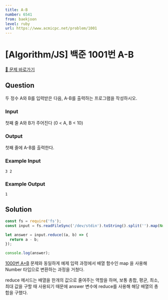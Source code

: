 ```yaml
---
title: A-B
number: 6541
from: baekjoon
level: ruby
url: https://www.acmicpc.net/problem/1001
---
```


# [Algorithm/JS] 백준 1001번 A-B

[🔗 문제 바로가기](https://www.acmicpc.net/problem/1001)

## Question

두 정수 A와 B를 입력받은 다음, A-B를 출력하는 프로그램을 작성하시오.

### Input

첫째 줄 A와 B가 주어진다 (0 < A, B < 10)

### Output

첫째 줄에 A-B를 출력한다.

### Example Input

```
3 2
```

### Example Output

```
1
```

## Solution

```js
const fs = require('fs');
const input = fs.readFileSync('/dev/stdin').toString().split('').map(Number);

let answer = input.reduce((a, b) => {
  return a - b;
});

console.log(answer);
```

[1000번 A+B](https://thisyujeong.github.io/TIL/algorithm/baekjoon/1000.html) 문제와 동일하게 예제 입력 과정에서 배열 함수인 map 을 사용해 Number 타입으로 변환하는 과정을 거쳤다.

reduce 메서드는 배열을 한개의 값으로 줄여주는 역할을 하며, 보통 총합, 평균, 최소, 최대 값을 구할 때 사용되기 때문에 answer 변수에 reduce를 사용해 해당 배열의 총 합을 구했다.
